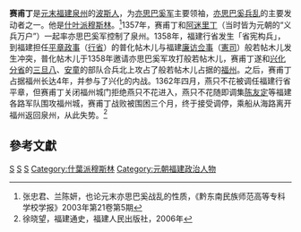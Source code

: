 {{東亞男性歷史人物
|名稱 = 賽甫丁
|身份 = [[亦思巴奚軍|亦思巴奚軍]]將領
|國家 =
|時代 =
|主君 =
|屆數 =
|最高職務 =
|前任 = 
|繼任 = 
|圖片名稱 =
|圖片大小 =
|圖片說明 =
|氏 =
|姓 =
|名 =
|姓名 =
|羅馬拼音 =
|字 =
|號=
|官職 =
|封爵 =
|封號 =
|位階 =
|封地 =
|神號 =
|尊號 =
|族裔 = [[波斯人|波斯人]]（[[色目人|色目人]]）
|信仰 = [[伊斯蘭|伊斯蘭]][[什葉派|什葉派]]
|氏族 =
|籍貫 =
|祖籍 =
|本籍 =
|出身地 =
|府邸 =
|世系 = 
|初名 =
|小字 =
|別名 =
|法號 =
|院號 =
|其他名號 =
|出生日期 =
|出生地點 =
|婚年 =
|逝世日期 =
|逝世地點 =
|在位年代 =
|其他親屬 =
|出身 = <!---此处指科举出身--->
|功名 = 
|經歷 = <center>[[亦思巴奚兵亂|亦思巴奚兵亂]]
|著作 =
|注釋 =
}}
'''赛甫丁'''是[[元末|元末]][[福建|福建]][[泉州|泉州]]的[[波斯人|波斯人]]，为[[亦思巴奚军|亦思巴奚军]]主要领袖，[[亦思巴奚兵乱|亦思巴奚兵乱]]的主要发动者之一。他是[[什叶派|什叶派]][[穆斯林|穆斯林]]。<ref name="也论元末亦思巴奚战乱的性质">张忠君、兰陈妍，也论元末亦思巴奚战乱的性质，《黔东南民族师范高等专科学校学报》2003年第21卷第5期</ref>1357年，赛甫丁和[[阿迷里丁|阿迷里丁]]（当时皆为元朝的“义兵万户”）一起率亦思巴奚军控制了泉州。1358年，福建行省发生「省宪构兵」，到福建担任[[平章政事|平章政事]]（[[行省|行省]]）的普化帖木儿与福建[[廉访|廉访]][[佥事|佥事]]（[[廉访|憲司]]）般若帖木儿发生冲突，普化帖木儿于1358年邀请亦思巴奚军攻打般若帖木儿，赛甫丁遂和[[兴化分省|兴化分省]]的[[三旦八|三旦八]]、[[安童_(至正年间)|安童]]的部队合兵北上攻占了般若帖木儿占据的[[福州|福州]]。之后，赛甫丁占据福州长达4年，并参与了兴化的内战。1362年四月，燕只不花被调任福建行省平章，但赛甫丁关闭福州城门拒绝燕只不花进入，燕只不花随即调集[[陈友定|陈友定]]等福建各路军队围攻福州城，赛甫丁战败被围困三个月，终于接受调停，乘船从海路离开福州返回泉州，从此失势。<ref name="福建通史">徐晓望，福建通史，福建人民出版社，2006年</ref>

==參考文獻==
<div class="references-small">
<references></references>
</div>

[[Category:波斯裔元朝人|S]]
[[Category:元朝军事人物|S]]
[[Category:元朝穆斯林|S]]
[[Category:什葉派穆斯林|Category:什葉派穆斯林]]
[[Category:元朝福建政治人物|Category:元朝福建政治人物]]